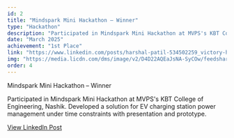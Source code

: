 ```yaml
---
id: 2
title: "Mindspark Mini Hackathon – Winner"
type: "Hackathon"
description: "Participated in Mindspark Mini Hackathon at MVPS's KBT College of Engineering, Nashik. Developed a solution for EV charging station power management under time constraints with presentation and prototype."
date: "March 2025"
achievement: "1st Place"
link: "https://www.linkedin.com/posts/harshal-patil-534502259_victory-hackathonwinner-techfest2025-activity-7319970977293959169-70kT?utm_source=share&utm_medium=member_ios&rcm=ACoAAD-c3HgBMcqgqKCj4fsxEVoI10lDuSlsgGk"
img: "https://media.licdn.com/dms/image/v2/D4D22AQEaJsNA-SyCOw/feedshare-shrink_2048_1536/B4DZZXCxHjG0Ao-/0/1745217076115?e=1755734400&v=beta&t=OOG7r66k3pcUQu5yRTpjN59-EGF6u2jbwtH8H6sVYhM"
order: 4
---
```


Mindspark Mini Hackathon – Winner

Participated in Mindspark Mini Hackathon at MVPS's KBT College of Engineering, Nashik. Developed a solution for EV charging station power management under time constraints with presentation and prototype.

[View LinkedIn Post](https://www.linkedin.com/posts/harshal-patil-534502259_victory-hackathonwinner-techfest2025-activity-7319970977293959169-70kT?utm_source=share&utm_medium=member_ios&rcm=ACoAAD-c3HgBMcqgqKCj4fsxEVoI10lDuSlsgGk)
